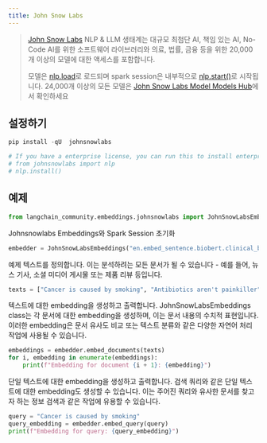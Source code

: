```yaml
---
title: John Snow Labs
---
```


>[John Snow Labs](https://nlp.johnsnowlabs.com/) NLP & LLM 생태계는 대규모 최첨단 AI, 책임 있는 AI, No-Code AI를 위한 소프트웨어 라이브러리와 의료, 법률, 금융 등을 위한 20,000개 이상의 모델에 대한 액세스를 포함합니다.
>
>모델은 [nlp.load](https://nlp.johnsnowlabs.com/docs/en/jsl/load_api)로 로드되며 spark session은 내부적으로 [nlp.start()](https://nlp.johnsnowlabs.com/docs/en/jsl/start-a-sparksession)로 시작됩니다.
>24,000개 이상의 모든 모델은 [John Snow Labs Model Models Hub](https://nlp.johnsnowlabs.com/models)에서 확인하세요

## 설정하기

```python
pip install -qU  johnsnowlabs
```

```python
# If you have a enterprise license, you can run this to install enterprise features
# from johnsnowlabs import nlp
# nlp.install()
```

## 예제

```python
from langchain_community.embeddings.johnsnowlabs import JohnSnowLabsEmbeddings
```

Johnsnowlabs Embeddings와 Spark Session 초기화

```python
embedder = JohnSnowLabsEmbeddings("en.embed_sentence.biobert.clinical_base_cased")
```

예제 텍스트를 정의합니다. 이는 분석하려는 모든 문서가 될 수 있습니다 - 예를 들어, 뉴스 기사, 소셜 미디어 게시물 또는 제품 리뷰 등입니다.

```python
texts = ["Cancer is caused by smoking", "Antibiotics aren't painkiller"]
```

텍스트에 대한 embedding을 생성하고 출력합니다. JohnSnowLabsEmbeddings class는 각 문서에 대한 embedding을 생성하며, 이는 문서 내용의 수치적 표현입니다. 이러한 embedding은 문서 유사도 비교 또는 텍스트 분류와 같은 다양한 자연어 처리 작업에 사용될 수 있습니다.

```python
embeddings = embedder.embed_documents(texts)
for i, embedding in enumerate(embeddings):
    print(f"Embedding for document {i + 1}: {embedding}")
```

단일 텍스트에 대한 embedding을 생성하고 출력합니다. 검색 쿼리와 같은 단일 텍스트에 대한 embedding도 생성할 수 있습니다. 이는 주어진 쿼리와 유사한 문서를 찾고자 하는 정보 검색과 같은 작업에 유용할 수 있습니다.

```python
query = "Cancer is caused by smoking"
query_embedding = embedder.embed_query(query)
print(f"Embedding for query: {query_embedding}")
```